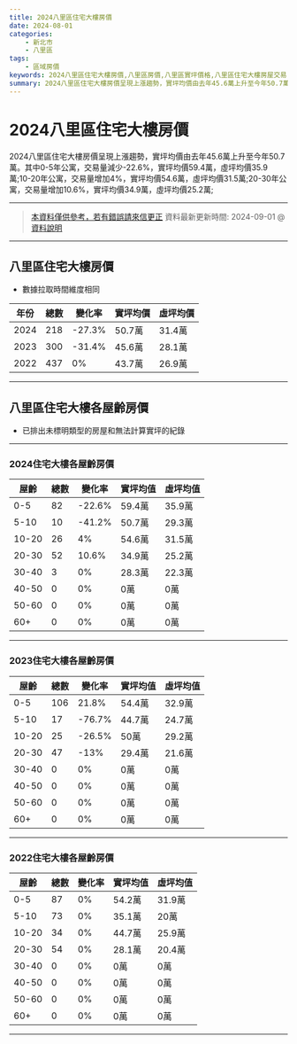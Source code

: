```yaml
---
title: 2024八里區住宅大樓房價
date: 2024-08-01
categories:
    - 新北市
    - 八里區
tags: 
    - 區域房價
keywords: 2024八里區住宅大樓房價,八里區房價,八里區實坪價格,八里區住宅大樓房屋交易,八里區房價變化,區域房價
summary: 2024八里區住宅大樓房價呈現上漲趨勢，實坪均價由去年45.6萬上升至今年50.7萬。其中0-5年公寓，交易量減少-22.6%，實坪均價59.4萬，虛坪均價35.9萬;10-20年公寓，交易量增加4%，實坪均價54.6萬，虛坪均價31.5萬;20-30年公寓，交易量增加10.6%，實坪均價34.9萬，虛坪均價25.2萬;
---
```



# 2024八里區住宅大樓房價
2024八里區住宅大樓房價呈現上漲趨勢，實坪均價由去年45.6萬上升至今年50.7萬。其中0-5年公寓，交易量減少-22.6%，實坪均價59.4萬，虛坪均價35.9萬;10-20年公寓，交易量增加4%，實坪均價54.6萬，虛坪均價31.5萬;20-30年公寓，交易量增加10.6%，實坪均價34.9萬，虛坪均價25.2萬;

---

> [本資料僅供參考，若有錯誤請來信更正](https://fangnote.github.io/about/contact)
> 資料最新更新時間: 2024-09-01 @[資料說明](https://fangnote.github.io/about/)

---

## 八里區住宅大樓房價
- 數據拉取時間維度相同

| 年份 |  總數 | 變化率 | 實坪均價 | 虛坪均價 |
| ---- | ---- | ---- | ---- | ---- |  
|2024 | 218 | -27.3% | 50.7萬 | 31.4萬 | 
|2023 | 300 | -31.4% | 45.6萬 | 28.1萬 | 
|2022 | 437 | 0% | 43.7萬 | 26.9萬 |

---

## 八里區住宅大樓各屋齡房價
- 已排出未標明類型的房屋和無法計算實坪的紀錄

---

### 2024住宅大樓各屋齡房價
| 屋齡 | 總數 | 變化率 |實坪均值 | 虛坪均值 |
| ---- | ---- | ---- | ------ | ------ | 
| 0-5 | 82 | -22.6% | 59.4萬 | 35.9萬 |
| 5-10 | 10 | -41.2% | 50.7萬 | 29.3萬 |
| 10-20 | 26 | 4% | 54.6萬 | 31.5萬 |
| 20-30 | 52 | 10.6% | 34.9萬 | 25.2萬 |
| 30-40 | 3 | 0% | 28.3萬 | 22.3萬 |
| 40-50 | 0 | 0% | 0萬 | 0萬 |
| 50-60 | 0 | 0% | 0萬 | 0萬 |
| 60+ | 0 | 0% | 0萬 | 0萬 |

---

### 2023住宅大樓各屋齡房價
| 屋齡 | 總數 | 變化率 |實坪均值 | 虛坪均值 |
| ---- | ---- | ---- | ------ | ------ | 
| 0-5 | 106 | 21.8% | 54.4萬 | 32.9萬 |
| 5-10 | 17 | -76.7% | 44.7萬 | 24.7萬 |
| 10-20 | 25 | -26.5% | 50萬 | 29.2萬 |
| 20-30 | 47 | -13% | 29.4萬 | 21.6萬 |
| 30-40 | 0 | 0% | 0萬 | 0萬 |
| 40-50 | 0 | 0% | 0萬 | 0萬 |
| 50-60 | 0 | 0% | 0萬 | 0萬 |
| 60+ | 0 | 0% | 0萬 | 0萬 |

---

### 2022住宅大樓各屋齡房價
| 屋齡 | 總數 | 變化率 |實坪均值 | 虛坪均值 |
| ---- | ---- | ---- | ------ | ------ | 
| 0-5 | 87 | 0% | 54.2萬 | 31.9萬 |
| 5-10 | 73 | 0% | 35.1萬 | 20萬 |
| 10-20 | 34 | 0% | 44.7萬 | 25.9萬 |
| 20-30 | 54 | 0% | 28.1萬 | 20.4萬 |
| 30-40 | 0 | 0% | 0萬 | 0萬 |
| 40-50 | 0 | 0% | 0萬 | 0萬 |
| 50-60 | 0 | 0% | 0萬 | 0萬 |
| 60+ | 0 | 0% | 0萬 | 0萬 |

---